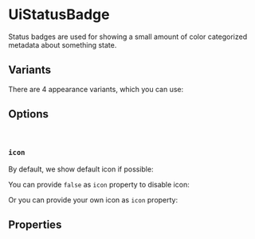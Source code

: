 


<Meta of={Stories} />

# UiStatusBadge

Status badges are used for showing a small amount of color categorized metadata about something state.

<Canvas of={Stories.Success} />

## Variants

There are 4 appearance variants, which you can use:

<Canvas of={Stories.Success} />
<Canvas of={Stories.Active} />
<Canvas of={Stories.Error} />
<Canvas of={Stories.Inactive} />

## Options

<br />

### `icon`

By default, we show default icon if possible:

<Canvas of={Stories.Success} />
<Canvas of={Stories.Active} />
<Canvas of={Stories.Error} />
<Canvas of={Stories.Inactive} />

You can provide `false` as `icon` property to disable icon:

<Canvas of={Stories.SuccessWithoutIcon} />
<Canvas of={Stories.ActiveWithoutIcon} />
<Canvas of={Stories.ErrorWithoutIcon} />
<Canvas of={Stories.InactiveWithoutIcon} />

Or you can provide your own icon as `icon` property:

<Canvas of={Stories.SuccessWithCustomIcon} />
<Canvas of={Stories.ActiveWithCustomIcon} />
<Canvas of={Stories.ErrorWithCustomIcon} />
<Canvas of={Stories.InactiveWithCustomIcon} />

## Properties

<ArgsTable of={UiStatusBadge} />
